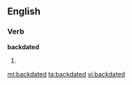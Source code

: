 ==English==

===Verb===
'''backdated'''

# {{past of|[[backdate]]}}

[[ml:backdated]]
[[ta:backdated]]
[[vi:backdated]]